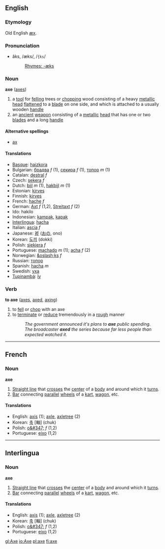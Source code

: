 ==English==
===Etymology===
Old English [[æx]].

===Pronunciation===
*ăks, /æks/, /<tt>{ks</tt>/
*:[[Rhymes:English:-æks|Rhymes: -æks]]

===Noun===
'''axe''' ([[axes]])

# a [[tool]] for [[fell]]ing trees or [[chop]]ping wood consisting of a heavy [[metallic]] [[head]] [[flatten]]ed to a [[blade]] on one side, and which is attached to a usually wooden [[handle]]
# an [[ancient]] [[weapon]] consisting of a [[metallic]] [[head]] that has one or two [[blade]]s and a long [[handle]]

====Alternative spellings====
*[[ax]]

====Translations====
*[[Basque]]: [[haizkora]]
*Bulgarian: [[брадва]] ''f'' (1), [[секира]] ''f'' (1), [[топор]] ''m'' (1)
*Catalan: [[destral]] ''f''
*Czech: [[sekera]] ''f''
*Dutch: [[bijl]] ''m'' (1), [[hakbijl]] ''m'' (1)
*Estonian: [[kirves]]
*Finnish: [[kirves]]
*French: [[hache]] ''f''
*German: [[Axt]] ''f'' (1,2), [[Streitaxt]] ''f'' (2)
*Ido: hakilo
*Indonesian: [[kampak]], [[kapak]]
*[[Interlingua]]: [[hacha]]
*Italian: [[ascia]] ''f''
*Japanese: [[斧]] ([[おの]], ono)
*Korean: [[도끼]] (dokki)
*Polish: [[siekiera]] ''f''
*Portuguese: [[machado]] ''m'' (1); [[acha]] ''f'' (2)
*Norwegian: [[&oslash;ks]] ''f''
*Russian: [[топор]]
*Spanish: [[hacha]] ''m''
*Swedish: [[yxa]]
*[[Tupinambá]]: [[îy]]

===Verb===
'''to axe''' ([[axes]], [[axed]], [[axing]])

# to [[fell]] or [[chop]] with an axe
# to [[terminate]] or [[reduce]] tremendously in a [[rough]] manner
#:''The government announced it's plans to '''axe''' public spending.''
#:''The broadcaster '''axed''' the series because far less people than expected watched it.''

----

==French==
===Noun===
'''axe'''

#[[Straight line]] that [[cross]]es the [[center]] of a [[body]] and around which it [[turn]]s.
#[[Bar]] connecting [[parallel]] [[wheel]]s of a [[kart]], [[wagon]], etc.

====Translations====
*English: [[axis]] (1); [[axle]], [[axletree]] (2)
*Korean: [[축]] [軸] (chuk)
*Polish: [[o&#347;]] ''f'' (1,2)
*Portuguese: [[eixo]] (1,2)

----

==Interlingua==
===Noun===
'''axe'''

#[[Straight line]] that [[cross]]es the [[center]] of a [[body]] and around which it [[turn]]s.
#[[Bar]] connecting [[parallel]] [[wheel]]s of a [[kart]], [[wagon]], etc.

====Translations====
*English: [[axis]] (1); [[axle]], [[axletree]] (2)
*Korean: [[축]] [軸] (chuk)
*Polish: [[o&#347;]] ''f'' (1,2)
*Portuguese: [[eixo]] (1,2)

[[gl:Axe]]
[[io:Axe]]
[[pl:axe]]
[[fi:axe]]